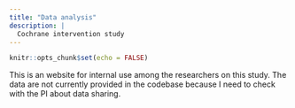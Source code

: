 ```yaml
---
title: "Data analysis"
description: |
  Cochrane intervention study
---
```


```r
knitr::opts_chunk$set(echo = FALSE)
```

This is an website for internal use among the researchers on this study. The data are not currently provided in the codebase because I need to check with the PI about data sharing.  
